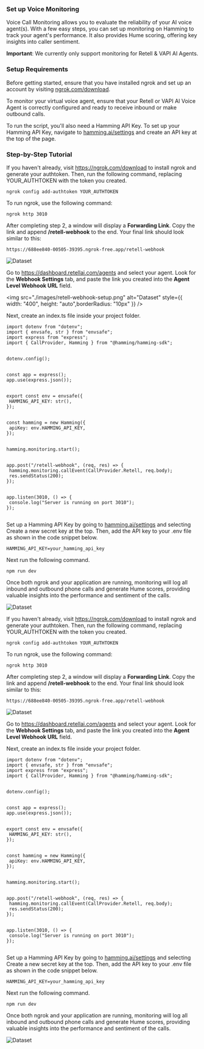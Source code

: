 ### Set up Voice Monitoring

Voice Call Monitoring allows you to evaluate the reliability of your AI voice agent(s). With a few easy steps, you can set up monitoring on Hamming to track your agent's performance. It also provides Hume scoring, offering key insights into caller sentiment.

<Warning>

**Important**: We currently only support monitoring for Retell & VAPI AI Agents.

</Warning>

### Setup Requirements

<CardGroup cols={3}>
  
  <Card 
  title="ngrok" 
  icon="server">
Before getting started, ensure that you have installed ngrok and set up an account by visiting [ngrok.com/download](www.ngrok.com/download).
  </Card>

  <Card 
  title="AI Voice Agent" 
  icon="phone">
To monitor your virtual voice agent, ensure that your Retell or VAPI AI Voice Agent is correctly configured and ready to receive inbound or make outbound calls.
  </Card>

  <Card 
  title="Hamming API Key" 
  icon="key">
  To run the script, you'll also need a Hamming API Key. To set up your Hamming API Key, navigate to [hamming.ai/settings](https://app.hamming.ai/settings) and create an API key at the top of the page.
  </Card>

</CardGroup>



### Step-by-Step Tutorial

<Accordion icon="phone" title="Monitoring Setup for Retell AI Agents" >


<Steps>

<Step title= "Set up ngrok">

If you haven't already, visit https://ngrok.com/download to install ngrok and generate your authtoken. Then, run the following command, replacing YOUR_AUTHTOKEN with the token you created.

```
ngrok config add-authtoken YOUR_AUTHTOKEN

```

  </Step>

 <Step title="Run ngrok" >

To run ngrok, use the following command:

  ```
ngrok http 3010

```
 
  </Step>

<Step title="Set up Retell AI Webhook">

After completing step 2, a window will display a **Forwarding Link**. Copy the link and append **/retell-webhook** to the end. Your final link should look similar to this:

```
https://688ee840-00505-39395.ngrok-free.app/retell-webhook

```


<Accordion icon="terminal" title="Finding Your Forwarding Link">
<img src="./images/ngrok-setup-screen.png" alt="Dataset" style={{ width: "400", height: "auto",borderRadius: "10px" }} />
</Accordion>



Go to https://dashboard.retellai.com/agents and select your agent. Look for the **Webhook Settings** tab, and paste the link you created into the **Agent Level Webhook URL** field.


<img src="./images/retell-webhook-setup.png" alt="Dataset" style={{ width: "400", height: "auto",borderRadius: "10px" }} />

  </Step>

<Step title="Create typescript project to run file with tsx">

Next, create an index.ts file inside your project folder.

```
import dotenv from "dotenv";
import { envsafe, str } from "envsafe";
import express from "express";
import { CallProvider, Hamming } from "@hamming/hamming-sdk";


dotenv.config();


const app = express();
app.use(express.json());


export const env = envsafe({
 HAMMING_API_KEY: str(),
});


const hamming = new Hamming({
 apiKey: env.HAMMING_API_KEY,
});


hamming.monitoring.start();


app.post("/retell-webhook", (req, res) => {
 hamming.monitoring.callEvent(CallProvider.Retell, req.body);
 res.sendStatus(200);
});


app.listen(3010, () => {
 console.log("Server is running on port 3010");
});


```

  </Step>


<Step title="Set up your .env file" >


Set up a Hamming API Key by going to [hamming.ai/settings](https://app.hamming.ai/settings) and selecting Create a new secret key at the top. Then, add the API key to your .env file as shown in the code snippet below.

```
HAMMING_API_KEY=your_hamming_api_key

```

Next run the following command.

```
npm run dev

```

  </Step>

<Step title="Track Monitoring Page" >


Once both ngrok and your application are running, monitoring will log all inbound and outbound phone calls and generate Hume scores, providing valuable insights into the performance and sentiment of the calls.

<Accordion icon="phone" title="Monitoring Page">
<img src="./images/monitoring-screen.png" alt="Dataset" style={{ width: "400", height: "auto",borderRadius: "10px" }} />
</Accordion>

  </Step>

</Steps>

</Accordion>

<Accordion icon="phone" title="Monitoring Setup for VAPI AI Agents" >


<Steps>

<Step title= "Set up ngrok">

If you haven't already, visit https://ngrok.com/download to install ngrok and generate your authtoken. Then, run the following command, replacing YOUR_AUTHTOKEN with the token you created.

```
ngrok config add-authtoken YOUR_AUTHTOKEN

```

  </Step>

 <Step title="Run ngrok" >

To run ngrok, use the following command:

  ```
ngrok http 3010

```
 
  </Step>

<Step title="Set up VAPI AI Webhook">

After completing step 2, a window will display a **Forwarding Link**. Copy the link and append **/retell-webhook** to the end. Your final link should look similar to this:

```
https://688ee840-00505-39395.ngrok-free.app/retell-webhook

```


<Accordion icon="terminal" title="Finding Your Forwarding Link">
<img src="./images/ngrok-setup-screen.png" alt="Dataset" style={{ width: "400", height: "auto",borderRadius: "10px" }} />
</Accordion>



Go to https://dashboard.retellai.com/agents and select your agent. Look for the **Webhook Settings** tab, and paste the link you created into the **Agent Level Webhook URL** field.

  </Step>

<Step title="Create typescript project to run file with tsx">

Next, create an index.ts file inside your project folder.

```
import dotenv from "dotenv";
import { envsafe, str } from "envsafe";
import express from "express";
import { CallProvider, Hamming } from "@hamming/hamming-sdk";


dotenv.config();


const app = express();
app.use(express.json());


export const env = envsafe({
 HAMMING_API_KEY: str(),
});


const hamming = new Hamming({
 apiKey: env.HAMMING_API_KEY,
});


hamming.monitoring.start();


app.post("/retell-webhook", (req, res) => {
 hamming.monitoring.callEvent(CallProvider.Retell, req.body);
 res.sendStatus(200);
});


app.listen(3010, () => {
 console.log("Server is running on port 3010");
});


```

  </Step>


<Step title="Set up your .env file" >


Set up a Hamming API Key by going to [hamming.ai/settings](https://app.hamming.ai/settings) and selecting Create a new secret key at the top. Then, add the API key to your .env file as shown in the code snippet below.

```
HAMMING_API_KEY=your_hamming_api_key

```

Next run the following command.

```
npm run dev

```

  </Step>

<Step title="Track Monitoring Page" >


Once both ngrok and your application are running, monitoring will log all inbound and outbound phone calls and generate Hume scores, providing valuable insights into the performance and sentiment of the calls.

<Accordion icon="phone" title="Monitoring Page">
<img src="./images/monitoring-screen.png" alt="Dataset" style={{ width: "400", height: "auto",borderRadius: "10px" }} />
</Accordion>

  </Step>

</Steps>

</Accordion>

